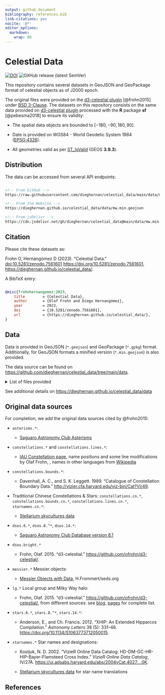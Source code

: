 ```yaml
---
output: github_document
bibliography: references.bib
link-citations: yes
nocite: '@*'
editor_options: 
  markdown: 
    wrap: 80
---
```


# Celestial Data

[![DOI](https://img.shields.io/badge/DOI-10.5281/zenodo.7561601-blue)](https://doi.org/10.5281/zenodo.7561601)
![GitHub release (latest SemVer)](https://img.shields.io/github/v/release/dieghernan/celestial_data)

This repository contains several datasets in GeoJSON and GeoPackage format of
celestial objects as of J2000 epoch.

The original files were provided on the [d3-celestial
plugin](https://github.com/ofrohn/d3-celestial/) [@frohn2015] under [BSD
3-Clause](https://opensource.org/licenses/BSD-3-Clause). The datasets on this
repository consists on the same data provided on [d3-celestial
plugin](https://github.com/ofrohn/d3-celestial/) processed with the **R**
package **sf** [@pebesma2018] to ensure its validity:

-   The spatial data objects are bounded to $[-180, -90, 180, 90]$.

-   Date is provided on WGS84 - World Geodetic System 1984
    ([EPSG:4326](https://epsg.io/4326)).

-   All geometries valid as per
    [ST_IsValid](https://postgis.net/docs/ST_IsValid.html) (GEOS **3.9.3**).

## Distribution

The data can be accessed from several API endpoints:

``` html

<!-- From GitHub -->
https://raw.githubusercontent.com/dieghernan/celestial_data/main/data/mw.min.geojson

<!-- From the Website -->
https://dieghernan.github.io/celestial_data/data/mw.min.geojson

<!-- From jsDelivr -->
https://cdn.jsdelivr.net/gh/dieghernan/celestial_data@main/data/mw.min.geojson
```

## Citation

Please cite these datasets as:

Frohn O, Hernangómez D (2023). "Celestial Data." <doi:10.5281/zenodo.7561601>
<https://doi.org/10.5281/zenodo.7561601>,
<https://dieghernan.github.io/celestial_data/>.

A BibTeX entry:

``` bibtex

@misc{frohnhernangomez:2023,
    title        = {Celestial Data},
    author       = {Olaf Frohn and Diego Hernangómez},
    year         = 2023,
    doi          = {10.5281/zenodo.7561601},
    url          = {https://dieghernan.github.io/celestial_data/},
}

```

## Data

Data is provided in GeoJSON (`*.geojson`) and GeoPackage (`*.gpkg`) format.
Additionally, for GeoJSON formats a minified version (`*.min.geojson`) is also
provided.

The data source can be found on
<https://github.com/dieghernan/celestial_data/tree/main/data>.

<details>

<summary>List of files provided</summary>

-   `asterisms.geojson`
-   `asterisms.gpkg`
-   `asterisms.min.geojson`
-   `constellations.borders.cn.geojson`
-   `constellations.borders.cn.gpkg`
-   `constellations.borders.cn.min.geojson`
-   `constellations.borders.geojson`
-   `constellations.borders.gpkg`
-   `constellations.borders.min.geojson`
-   `constellations.bounds.cn.geojson`
-   `constellations.bounds.cn.gpkg`
-   `constellations.bounds.cn.min.geojson`
-   `constellations.bounds.geojson`
-   `constellations.bounds.gpkg`
-   `constellations.bounds.min.geojson`
-   `constellations.cn.csv`
-   `constellations.cn.geojson`
-   `constellations.cn.gpkg`
-   `constellations.cn.min.geojson`
-   `constellations.csv`
-   `constellations.geojson`
-   `constellations.gpkg`
-   `constellations.lines.cn.geojson`
-   `constellations.lines.cn.gpkg`
-   `constellations.lines.cn.min.geojson`
-   `constellations.lines.geojson`
-   `constellations.lines.gpkg`
-   `constellations.lines.min.geojson`
-   `constellations.min.geojson`
-   `dsonames.cn.csv`
-   `dsonames.csv`
-   `dsos.14.geojson`
-   `dsos.14.gpkg`
-   `dsos.14.min.geojson`
-   `dsos.20.geojson`
-   `dsos.20.gpkg`
-   `dsos.20.min.geojson`
-   `dsos.6.geojson`
-   `dsos.6.gpkg`
-   `dsos.6.min.geojson`
-   `dsos.bright.geojson`
-   `dsos.bright.gpkg`
-   `dsos.bright.min.geojson`
-   `lg.geojson`
-   `lg.gpkg`
-   `lg.min.geojson`
-   `messier.geojson`
-   `messier.gpkg`
-   `messier.min.geojson`
-   `mw.geojson`
-   `mw.gpkg`
-   `mw.min.geojson`
-   `starnames.cn.csv`
-   `starnames.csv`
-   `stars.14.geojson`
-   `stars.14.gpkg`
-   `stars.14.min.geojson`
-   `stars.6.geojson`
-   `stars.6.gpkg`
-   `stars.6.min.geojson`
-   `stars.8.geojson`
-   `stars.8.gpkg`
-   `stars.8.min.geojson`

</details>

See additional details on <https://dieghernan.github.io/celestial_data/data>

## Original data sources

For completion, we add the original data sources cited by @frohn2015:

-   `asterisms.*`:

    -   [Saguaro Astronomy Club
        Asterisms](http://saguaroastro.org/sac-downloads/)

-   `constellations.*` and `constellations.lines.*`:

    -   [IAU Constellation
        page](http://www.iau.org/public/themes/constellations/), name positions
        and some line modifications by Olaf Frohn, , names in other languages
        from
        [Wikipedia](https://wiki2.org/en/88_modern_constellations_in_different_languages)

-   `constellations.bounds.*`:

    -   Davenhall, A. C., and S. K. Leggett. 1989. "Catalogue of Constellation
        Boundary Data." <http://vizier.cfa.harvard.edu/viz-bin/Cat?VI/49>.

-   Traditional Chinese Constellations & Stars: `constellations.cn.*`,
    `constellations.bounds.cn.*`, `constellations.lines.cn.*`, `starnames.cn.*`:

    -   [Stellarium skycultures
        data](https://github.com/Stellarium/stellarium/tree/master/skycultures/chinese)

-   `dsos.6.*`, `dsos.8.^*`, `dsos.14.*`:

    -   [Saguaro Astronomy Club Database version
        8.1](http://www.saguaroastro.org/sac-downloads/)

-   `dsos.bright.*`

    -   Frohn, Olaf. 2015. "d3-celestial."
        <https://github.com/ofrohn/d3-celestial/>.

-   `messier.*` Messier objects:

    -   [Messier Objects with Data](http://messier.seds.org/data.html),
        H.Frommert/seds.org

-   `lg.*` Local group and Milky Way halo:

    -   Frohn, Olaf. 2015. "d3-celestial."
        <https://github.com/ofrohn/d3-celestial/>, from different sources: see
        [blog](http://armchairastronautics.blogspot.com/p/milky-way-halo.html),
        [pages](http://armchairastronautics.blogspot.com/p/local-group.html) for
        complete list.

-   `stars.6.*`, `stars.8.^*`, `stars.14.*`:

    -   Anderson, E., and Ch. Francis. 2012. "XHIP: An Extended Hipparcos
        Compilation." *Astronomy Letters* 38 (5): 331--46.
        <https://doi.org/10.1134/S1063773712050015>.

-   `starnames.*` Star names and designations:

    -   Kostjuk, N. D. 2002. "VizieR Online Data Catalog:
        HD-DM-GC-HR-HIP-Bayer-Flamsteed Cross Index." *VizieR Online Data
        Catalog*, IV/27A.
        <https://ui.adsabs.harvard.edu/abs/2004yCat.4027....0K>.

    -   [Stellarium skycultures
        data](https://github.com/Stellarium/stellarium/tree/master/po/stellarium-skycultures)
        for star name translations

## References
